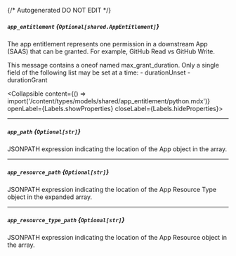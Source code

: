 {/* Autogenerated DO NOT EDIT  */}

##### `app_entitlement` *{`Optional[shared.AppEntitlement]`}*
The app entitlement represents one permission in a downstream App (SAAS) that can be granted. For example, GitHub Read vs GitHub Write.

This message contains a oneof named max_grant_duration. Only a single field of the following list may be set at a time:
  \- durationUnset
  \- durationGrant

<Collapsible content={() => import('/content/types/models/shared/app_entitlement/python.mdx')} openLabel={Labels.showProperties} closeLabel={Labels.hideProperties}>
</Collapsible>

---
##### `app_path` *{`Optional[str]`}*
JSONPATH expression indicating the location of the App object in the  array.

---
##### `app_resource_path` *{`Optional[str]`}*
JSONPATH expression indicating the location of the App Resource Type object in the expanded array.

---
##### `app_resource_type_path` *{`Optional[str]`}*
JSONPATH expression indicating the location of the App Resource object in the  array.


